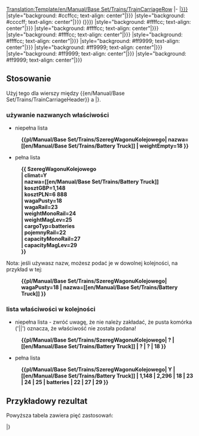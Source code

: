<noinclude>[[Translation:Template/en/Manual/Base Set/Trains/TrainCarriageRow]]</noinclude>
<includeonly>
|-
|[[pl/Manual/Base Set/TSRY|{{{1|{{{klimat|?}}}}}}]]
|style="background: #ccffcc; text-align: center"|{{{2|{{{nazwa|?}}}}}}
|style="background: #ccccff; text-align: center"|{{{3|{{{kosztGBP|?}}}}}} ({{{4|{{{kosztPLN|?}}}}}})
|style="background: #ffffcc; text-align: center"|{{{5|{{{wagaPusty|?}}}}}}
|style="background: #ffffcc; text-align: center"|{{{6|{{{wagaRail|?}}}}}}
|style="background: #ffffcc; text-align: center"|{{{7|{{{weightMonoRail|?}}}}}}
|style="background: #ffffcc; text-align: center"|{{{8|{{{weightMagLev|?}}}}}}
|style="background: #ff9999; text-align: center"|{{{9|{{{cargoTyp|?}}}}}}
|style="background: #ff9999; text-align: center"|{{{10|{{{pojemnyRail|?}}}}}}
|style="background: #ff9999; text-align: center"|{{{11|{{{capacityMonoRail|?}}}}}}
|style="background: #ff9999; text-align: center"|{{{12|{{{capacityMagLev|?}}}}}}</includeonly>
<noinclude>
== Stosowanie ==

Użyj tego dla wierszy między  <nowiki>{{en/Manual/Base Set/Trains/TrainCarriageHeader}}</nowiki> a |}.

=== używanie nazwanych właściwości ===

* niepełna lista
:'''<nowiki>{{pl/Manual/Base Set/Trains/SzeregWagonuKolejowego| nazwa=[[en/Manual/Base Set/Trains/Battery Truck]] | weightEmpty=18 }}</nowiki>'''

* pełna lista
:'''<nowiki>{{ SzeregWagonuKolejowego</nowiki>'''
:'''| climat=Y'''
:'''<nowiki>| nazwa=[[en/Manual/Base Set/Trains/Battery Truck]]</nowiki>'''
:'''| kosztGBP=1,148'''
:'''| kosztPLN=6 888'''
:'''| wagaPusty=18'''
:'''| wagaRail=23'''
:'''| weightMonoRail=24'''
:'''| weightMagLev=25'''
:'''| cargoTyp=batteries'''
:'''| pojemnyRail=22'''
:'''| capacityMonoRail=27'''
:'''| capacityMagLev=29'''
:'''}}'''

Nota: jeśli używasz nazw, możesz podać je w dowolnej kolejności, na przykład w tej:
:'''<nowiki>{{pl/Manual/Base Set/Trains/SzeregWagonuKolejowego| wagaPusty=18 | nazwa=[[en/Manual/Base Set/Trains/Battery Truck]] }}</nowiki>'''

=== lista właściwości w kolejności ===

* niepełna lista - zwróć uwagę, że nie należy zakładać, że pusta komórka ('||') oznacza, że ​​właściwość nie została podana!
:'''<nowiki>{{pl/Manual/Base Set/Trains/SzeregWagonuKolejowego| ? | [[en/Manual/Base Set/Trains/Battery Truck]] | ? | ? | 18 }}</nowiki>'''

* pełna lista
:'''<nowiki>{{pl/Manual/Base Set/Trains/SzeregWagonuKolejowego| Y | [[en/Manual/Base Set/Trains/Battery Truck]] | 1,148 | 2,296 | 18 | 23 | 24 | 25 | batteries | 22 | 27 | 29 }}</nowiki>'''

== Przykładowy rezultat ==

Powyższa tabela zawiera pięć zastosowań:

{{pl/Manual/Base Set/Trains/SzeregWagonuKolejowego}}

{{pl/Manual/Base Set/Trains/SzeregWagonuKolejowego| nazwa=[[en/Manual/Base Set/Trains/Battery Truck]] | wagaPusty=18 }}

{{pl/Manual/Base Set/Trains/SzeregWagonuKolejowego| climat=Y
| nazwa=[[en/Manual/Base Set/Trains/Battery Truck]]
| kosztGBP=1,148
| kosztPLN=6 888
| wagaPusty=18
| wagaRail=23
| weightMonoRail=24
| weightMagLev=25
| cargoTyp=batteries
| pojemnyRail=22
| capacityMonoRail=27
| capacityMagLev=29
}}

{{pl/Manual/Base Set/Trains/SzeregWagonuKolejowego| wagaPusty=18 | nazwa=[[en/Manual/Base Set/Trains/Battery Truck]] }}

{{pl/Manual/Base Set/Trains/SzeregWagonuKolejowego| ? | [[en/Manual/Base Set/Trains/Battery Truck]] | ? | ? | 18 }}

{{pl/Manual/Base Set/Trains/SzeregWagonuKolejowego| Y | [[en/Manual/Base Set/Trains/Battery Truck]] | 1,148 | 2,296 | 18 | 23 | 24 | 25 | batteries | 22 | 27 | 29 }}

|}

</noinclude>